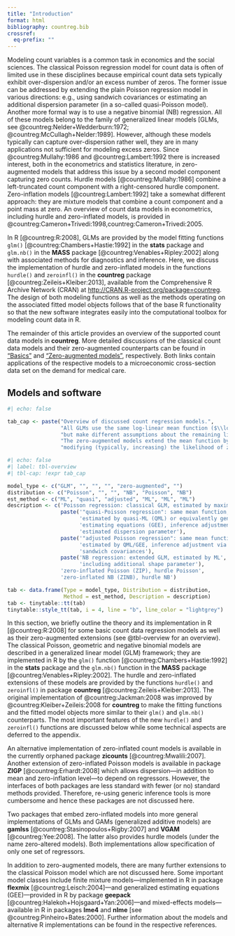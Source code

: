 ```yaml
---
title: "Introduction"
format: html
bibliography: countreg.bib
crossref:
  eq-prefix: ""
---
```


Modeling count variables is a common task in economics and the social
sciences. The classical Poisson regression model for count
data is often of limited use in these disciplines because empirical
count data sets typically exhibit over-dispersion and/or an excess
number of zeros. The former issue can be addressed by extending 
the plain Poisson regression model in various directions: e.g.,
using sandwich covariances or estimating an additional dispersion
parameter (in a so-called quasi-Poisson model). Another more formal
way is to use a negative binomial (NB) regression. All of these models
belong to the family of generalized linear models 
[GLMs, see @countreg:Nelder+Wedderburn:1972; @countreg:McCullagh+Nelder:1989].
However, although these models typically can capture over-dispersion
rather well, they are in many applications not sufficient for 
modeling excess zeros. Since @countreg:Mullahy:1986 and
@countreg:Lambert:1992 there is increased interest, both in the
econometrics and statistics literature, in zero-augmented models
that address this issue by a second model component capturing zero counts.
Hurdle models [@countreg:Mullahy:1986] combine a left-truncated
count component with a right-censored hurdle component. Zero-inflation
models [@countreg:Lambert:1992] take a somewhat different
approach: they are mixture models that combine a count component and a point mass at zero.
An overview of count data models in econometrics, including 
hurdle and zero-inflated models, is provided in
@countreg:Cameron+Trivedi:1998,countreg:Cameron+Trivedi:2005.

In R [@countreg:R:2008], GLMs are provided
by the model fitting functions `glm()` [@countreg:Chambers+Hastie:1992]
in the **stats** package and `glm.nb()` in the **MASS**
package [@countreg:Venables+Ripley:2002] along with associated
methods for diagnostics and inference. Here, we discuss the implementation
of hurdle and zero-inflated models in the functions `hurdle()` and
`zeroinfl()` in the **countreg** package [@countreg:Zeileis+Kleiber:2013],
available from the Comprehensive R Archive Network (CRAN)
at <http://CRAN.R-project.org/package=countreg>.
The design of both modeling functions as well as the methods operating
on the associated fitted model objects follows that of the base R
functionality so that the new software integrates easily into the
computational toolbox for modeling count data in R.

The remainder of this article provides an overview of the supported
count data models in **countreg**. More detailed discussions of the classical
count data models and their zero-augmented counterparts can be found in ["Basics"](basics.qmd) and ["Zero-augmented models"](zero-augmented.qmd),
respectively. Both links contain applications of the respective models to a microeconomic cross-section data set on the demand for medical care.


## Models and software {#sec-software}

```r
#| echo: false

tab_cap <- paste("Overview of discussed count regression models.",
                 "All GLMs use the same log-linear mean function ($\\log(\\mu) = x^\\top \\beta$)",
                 "but make different assumptions about the remaining likelihood.",
                 "The zero-augmented models extend the mean function by",
                 "modifying (typically, increasing) the likelihood of zero counts.")
```

```r
#| echo: false
#| label: tbl-overview
#| tbl-cap: !expr tab_cap

model_type <- c("GLM", "", "", "", "zero-augmented", "")
distribution <- c("Poisson", "", "", "NB", "Poisson", "NB")
est_method <- c("ML", "quasi", "adjusted", "ML", "ML", "ML")
description <- c('Poisson regression: classical GLM, estimated by maximum likelihood (ML)',
                 paste('"quasi-Poisson regression": same mean function,',
                       'estimated by quasi-ML (QML) or equivalently generalized',
                       'estimating equations (GEE), inference adjustment via',
                       'estimated dispersion parameter'),
                 paste('"adjusted Poisson regression": same mean function,',
                       'estimated by QML/GEE, inference adjustment via',
                       'sandwich covariances'),
                 paste('NB regression: extended GLM, estimated by ML',
                       'including additional shape parameter'),
                 'zero-inflated Poisson (ZIP), hurdle Poisson',
                 'zero-inflated NB (ZINB), hurdle NB')

tab <- data.frame(Type = model_type, Distribution = distribution,
                  Method = est_method, Description = description)
tab <- tinytable::tt(tab)
tinytable::style_tt(tab, i = 4, line = "b", line_color = "lightgrey")
```

In this section, we briefly outline the theory and its implementation in 
R [@countreg:R:2008] for some basic count data regression
models as well as their zero-augmented extensions (see @tbl-overview
for an overview). The classical Poisson, geometric
and negative binomial models are described in a generalized linear model (GLM)
framework; they are implemented in R by the `glm()` function
[@countreg:Chambers+Hastie:1992] in the **stats** package and the
`glm.nb()` function in the **MASS** package [@countreg:Venables+Ripley:2002].
The hurdle and zero-inflated extensions of these models are provided by the
functions `hurdle()` and `zeroinfl()` in package **countreg** [@countreg:Zeileis+Kleiber:2013].
The original implementation of @countreg:Jackman:2008 was improved
by @countreg:Kleiber+Zeileis:2008 for **countreg** to make the fitting functions and the
fitted model objects more similar to their `glm()` and `glm.nb()` counterparts.
The most important features of the new `hurdle()` and `zeroinfl()` functions
are discussed below while some technical aspects are deferred to the appendix.

An alternative implementation of zero-inflated count models is available in
the currently orphaned package **zicounts**
[@countreg:Mwalili:2007]. Another extension of zero-inflated Poisson models is available
in package **ZIGP** [@countreg:Erhardt:2008] which allows dispersion---in addition to
mean and zero-inflation level---to depend on regressors.
However, the interfaces of both packages are less standard with fewer (or no)
standard methods provided. Therefore, re-using generic inference tools is more
cumbersome and hence these packages are not discussed here. 

Two packages that embed zero-inflated models into more general implementations
of GLMs and GAMs (generalized additive models) are **gamlss** 
[@countreg:Stasinopoulos+Rigby:2007] and **VGAM** [@countreg:Yee:2008].
The latter also provides hurdle models (under the name zero-altered models).
Both implementations allow specification of only one set of regressors.

In addition to zero-augmented models, there are many further extensions to
the classical Poisson model which are not discussed here. Some important model
classes include finite mixture models---implemented in R in package **flexmix**
[@countreg:Leisch:2004]---and generalized estimating equations
(GEE)---provided in R by package **geepack**
[@countreg:Halekoh+Hojsgaard+Yan:2006]---and mixed-effects models---available
in R in packages **lme4** and **nlme** [see @countreg:Pinheiro+Bates:2000].
Further information about the models and alternative R implementations
can be found in the respective references.

